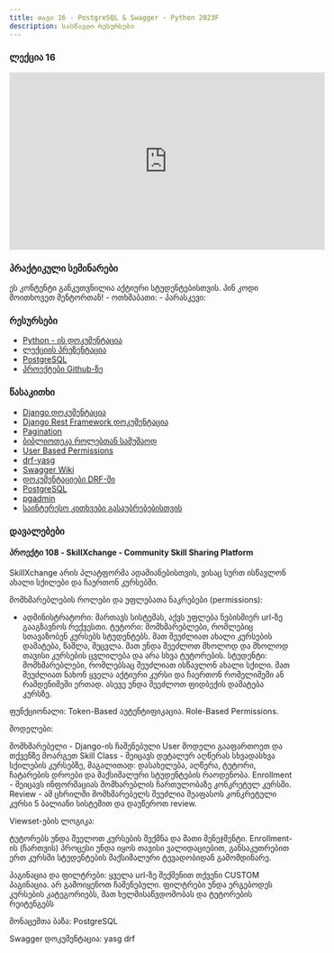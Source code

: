 ```yaml
---
title: თავი 16 - PostgreSQL & Swagger - Python 2023F
description: სასწავლო რესურსები
---
```


### ლექცია 16
<iframe width="560" height="315" src="https://www.youtube.com/embed/yKWTnO-S_eQ" title="YouTube video player" frameBorder="0" allow="accelerometer; autoplay; clipboard-write; encrypted-media; gyroscope; picture-in-picture; web-share" allowFullScreen></iframe>


### პრაქტიკული სემინარები

<Card>
<PinCodeProtectedContent>
    <Locked>
        ეს კონტენტი განკუთვნილია აქტიური სტუდენტებისთვის.
        პინ კოდი მოითხოვეთ მენტორთან!
    </Locked>
    <Unlocked>
        - ოთხშაბათი: 
        - პარასკევი: 
    </Unlocked>
</PinCodeProtectedContent>
</Card>

### რესურსები
- [Python - ის დოკუმენტაცია](https://docs.python.org/3/library/)
- [ლექციის პრეზენტაცია](https://docs.google.com/presentation/d/1KamLJN3mJXH1dZMWTPVgf67OoQEb_bBmajTn59TLIik/edit?usp=sharing)
- [PostgreSQL](https://www.postgresql.org/)
- [პროექტები Github-ზე](https://github.com/GiorgiTarsaidze/2023F_python_django)

### წასაკითხი
- [Django დოკუმენტაცია](https://docs.djangoproject.com/en/4.2/)
- [Django Rest Framework დოკუმენტაცია](https://www.django-rest-framework.org/)
- [Pagination](https://www.django-rest-framework.org/api-guide/pagination/)
- [ბიბლიოთეკა როლებთან სამუშაოდ](https://www.django-rest-framework.org/api-guide/permissions/#django-rest-framework-roles)
- [User Based Permissions](https://docs.djangoproject.com/en/5.0/topics/auth/customizing/#substituting-a-custom-user-model)
- [drf-yasg](https://drf-yasg.readthedocs.io/en/stable/)
- [Swagger Wiki](https://en.wikipedia.org/wiki/Swagger_%28software%29)
- [დოკუმენტაციები DRF-ში](https://www.django-rest-framework.org/topics/documenting-your-api/)
- [PostgreSQL](https://www.postgresql.org/)
- [pgadmin](https://www.pgadmin.org/)
- [საინტერესო კითხვები გასაუბრებებისთვის](https://www.turing.com/interview-questions/back-end)

### დავალებები

#### პროექტი 108 - SkillXchange - Community Skill Sharing Platform

SkillXchange არის პლატფორმა ადამიანებისთვის, ვისაც სურთ ისწავლონ ახალი სქილები და ჩაერთონ კურსებში.

მომხმარებლების როლები და უფლებათა ნაკრებები (permissions):
- ადმინისტრატორი: მართავს სისტემას, აქვს უფლება ნებისმიერ url-ზე გააგზავნოს რექვესთი.
ტუტორი: მომხმარებლები, რომლებიც სთავაზობენ კურსებს სტუდენტებს. მათ შეუძლიათ ახალი კურსების დამატება, წაშლა, შეცვლა.
მათ უნდა შეეძლოთ მხოლოდ და მხოლოდ თავისი კურსების ცვლილება და არა სხვა ტუტორების.
სტუდენტი: მომხმარებლები, რომლებსაც შეუძლიათ ისწავლონ ახალი სქილი. მათ შეუძლიათ ნახონ ყველა აქტიური კურსი და ჩაერთონ რომელიმეში ან რამდენიმეში ერთად.
ასევე უნდა შეეძლოთ ფიდბექის დამატება კურსზე.


ფუნქციონალი:
Token-Based აუტენტიფიკაცია.
Role-Based Permissions.

მოდელები:

მომხმარებელი - Django-ის ჩაშენებული User მოდელი გააფართოეთ და თქვენზე მოარგეთ
Skill Class - შეიცავს დეტალურ აღწერას სხვადასხვა სქილების კურსებზე, მაგალითად: დასახელება,
აღწერა, ტუტორი, ჩატარების დროები და მაქსიმალური სტუდენტების რაოდენობა.
Enrollment - შეიცავს ინფორმაციას მომხარებლის ჩართულობაზე კონკრეტულ კურსში.
Review - ამ ცხრილში მომხმარებელს შეუძლია შეაფასოს კონკრეტული კურსი 5 ბალიანი სისტემით და დაუწეროთ review.


Viewset-ების ლოგიკა:

ტუტორებს უნდა შეელოთ კურსების შექმნა და მათი მენეჯმენტი.
Enrollment-ის (ჩართვის) პროცესი უნდა იყოს თავისი ვალიდაციებით, განსაკუთრებით ერთ კურსში სტუდენტების მაქსიმალური ტევადობიდან გამომდინარე. 

პაგინაცია და ფილტრები:
ყველა url-ზე შექმენით თქვენი CUSTOM პაგინაცია. არ გამოიყენოთ ჩაშენებული.
ფილტრები უნდა ერგებოდეს კურსების კატეგორიებს, მათ ხელმისაწვდომობას და ტუტორების რეიტენგებს

მონაცემთა ბაზა:
PostgreSQL

Swagger დოკუმენტაცია: 
yasg drf
